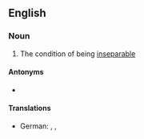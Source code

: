 ==English==

===Noun===
{{en-noun|~|inseparabilities}}

# The condition of being [[inseparable]]

====Antonyms====
* {{l|en|separability}}
====Translations====
{{trans-top|condition of being inseparable}}
* German: {{t|de|Untrennbarkeit|f}}, {{t|de|Unteilbarkeit|f}}, {{t|de|Unzertrennlichkeit|f}}
{{trans-mid}}
{{trans-bottom}}